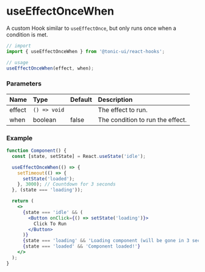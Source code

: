 # useEffectOnceWhen

A custom Hook similar to `useEffectOnce`, but only runs once when a condition is met.

```js
// import
import { useEffectOnceWhen } from '@tonic-ui/react-hooks';

// usage
useEffectOnceWhen(effect, when);
```

### Parameters

| Name | Type | Default | Description |
| :--- | :--- | :------ | :---------- |
| effect | `() => void` | | The effect to run. |
| when | boolean | false | The condition to run the effect. |

### Example

```jsx
function Component() {
  const [state, setState] = React.useState('idle');

  useEffectOnceWhen(() => {
    setTimeout(() => {
      setState('loaded');
    }, 3000); // Countdown for 3 seconds
  }, (state === 'loading'));

  return (
    <>
      {state === 'idle' && (
        <Button onClick={() => setState('loading')}>
          Click To Run
        </Button>
      )}
      {state === 'loading' && 'Loading component (will be gone in 3 seconds)...'}
      {state === 'loaded' && 'Component loaded!'}
    </>
  );
}
```
